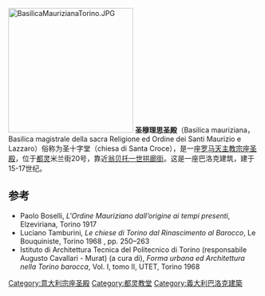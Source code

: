 {{coord|45.07488|N|7.68278|E|display=title}}
[[File:BasilicaMaurizianaTorino.JPG|250px]]
'''圣穆理思圣殿'''（Basilica mauriziana，Basilica magistrale della sacra Religione ed Ordine dei Santi Maurizio e Lazzaro）俗称为圣十字堂（chiesa di Santa Croce），是一座[[罗马天主教|罗马天主教]][[宗座圣殿|宗座圣殿]]，位于[[都灵|都灵]]米兰街20号，靠近[[翁贝托一世拱廊街_(都灵)|翁贝托一世拱廊街]]。这是一座巴洛克建筑，建于15-17世纪。

==参考==
* Paolo Boselli, ''L'Ordine Mauriziano dall’origine ai tempi presenti'', Elzeviriana, Torino 1917
* Luciano Tamburini, ''Le chiese di Torino dal Rinascimento al Barocco'', Le Bouquiniste, Torino 1968 , pp. 250–263
* Istituto di Architettura Tecnica del Politecnico di Torino (responsabile Augusto Cavallari - Murat) (a cura di), ''Forma urbana ed Architettura nella Torino barocca'', Vol. I, tomo II, UTET, Torino 1968

[[Category:意大利宗座圣殿|Category:意大利宗座圣殿]]
[[Category:都灵教堂|Category:都灵教堂]]
[[Category:義大利巴洛克建築|Category:義大利巴洛克建築]]